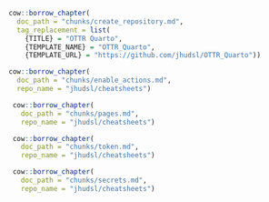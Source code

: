 
```r
cow::borrow_chapter(
  doc_path = "chunks/create_repository.md",
  tag_replacement = list(
    {TITLE} = "OTTR Quarto",
    {TEMPLATE_NAME} = "OTTR_Quarto",
    {TEMPLATE_URL} = "https://github.com/jhudsl/OTTR_Quarto"))
```

```r
cow::borrow_chapter(
  doc_path = "chunks/enable_actions.md",
  repo_name = "jhudsl/cheatsheets")
```

```r
 cow::borrow_chapter(   
   doc_path = "chunks/pages.md",
   repo_name = "jhudsl/cheatsheets")
```

```r
 cow::borrow_chapter(   
   doc_path = "chunks/token.md",
   repo_name = "jhudsl/cheatsheets")
```

```r
 cow::borrow_chapter(   
   doc_path = "chunks/secrets.md",
   repo_name = "jhudsl/cheatsheets")
```
